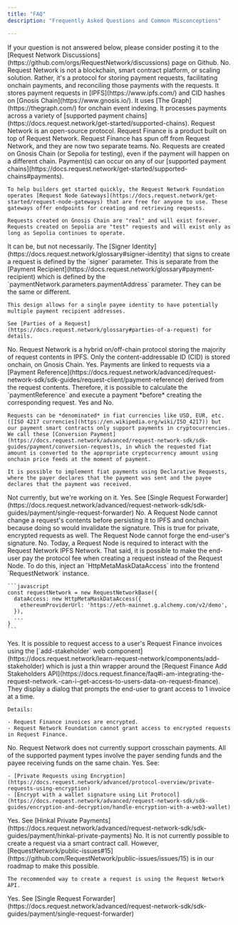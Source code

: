 ```yaml
---
title: "FAQ"
description: "Frequently Asked Questions and Common Misconceptions"

---
```

<Info>
If your question is not answered below, please consider posting it to the [Request Network Discussions](https://github.com/orgs/RequestNetwork/discussions) page on Github.
</Info>

<AccordionGroup>
  <Accordion title="Is Request Network a blockchain, smart contract platform, or L2 scaling solution?">
    No. Request Network is not a blockchain, smart contract platform, or scaling solution. Rather, it's a protocol for storing payment requests, facilitating onchain payments, and reconciling those payments with the requests. It stores payment requests in [IPFS](https://www.ipfs.com/) and CID hashes on [Gnosis Chain](https://www.gnosis.io/). It uses [The Graph](https://thegraph.com/) for onchain event indexing. It processes payments across a variety of [supported payment chains](https://docs.request.network/get-started/supported-chains).
  </Accordion>

  <Accordion title="What is the difference between Request Network and Request Finance?">
    Request Network is an open-source protocol. Request Finance is a product built on top of Request Network. Request Finance has spun off from Request Network, and they are now two separate teams.
  </Accordion>

  <Accordion title="Do I need to create a request on the same chain that I want to receive payment?">
    No. Requests are created on Gnosis Chain (or Sepolia for testing), even if the payment will happen on a different chain. Payment(s) can occur on any of our [supported payment chains](https://docs.request.network/get-started/supported-chains#payments).

    To help builders get started quickly, the Request Network Foundation operates [Request Node Gateways](https://docs.request.network/get-started/request-node-gateways) that are free for anyone to use. These gateways offer endpoints for creating and retrieving requests.

    Requests created on Gnosis Chain are "real" and will exist forever. Requests created on Sepolia are "test" requests and will exist only as long as Sepolia continues to operate.
  </Accordion>

  <Accordion title="Is the address that creates a request the same address that receives the payment?">
    It can be, but not necessarily. The [Signer Identity](https://docs.request.network/glossary#signer-identity) that signs to create a request is defined by the `signer` parameter. This is separate from the [Payment Recipient](https://docs.request.network/glossary#payment-recipient) which is defined by the `paymentNetwork.parameters.paymentAddress` parameter. They can be the same or different.

    This design allows for a single payee identity to have potentially multiple payment recipient addresses.

    See [Parties of a Request](https://docs.request.network/glossary#parties-of-a-request) for details.
  </Accordion>

  <Accordion title="Are requests in Request Network stored fully onchain?">
    No. Request Network is a hybrid on/off-chain protocol storing the majority of request contents in IPFS. Only the content-addressable ID (CID) is stored onchain, on Gnosis Chain.
  </Accordion>

  <Accordion title="Can I make a payment before creating a request?">
    Yes. Payments are linked to requests via a [Payment Reference](https://docs.request.network/advanced/request-network-sdk/sdk-guides/request-client/payment-reference) derived from the request contents. Therefore, it is possible to calculate the `paymentReference` and execute a payment *before* creating the corresponding request.
  </Accordion>

  <Accordion title="Does Request Network support requests for fiat currency?">
    Yes and No.

    Requests can be *denominated* in fiat currencies like USD, EUR, etc. ([ISO 4217 currencies](https://en.wikipedia.org/wiki/ISO_4217)) but our payment smart contracts only support payments in cryptocurrencies. We call these [Conversion Payment](https://docs.request.network/advanced/request-network-sdk/sdk-guides/payment/conversion-request)s, in which the requested fiat amount is converted to the appropriate cryptocurrency amount using onchain price feeds at the moment of payment.

    It is possible to implement fiat payments using Declarative Requests, where the payer declares that the payment was sent and the payee declares that the payment was received.
  </Accordion>

  <Accordion title="Does Request Network support crypto-to-fiat (off-ramp) or fiat-to-crypto (on-ramp) payments?">
    Not currently, but we're working on it.
  </Accordion>

  <Accordion title="Does Request Network support crypto payments from centralized exchanges (CEX) or custodians?">
    Yes. See [Single Request Forwarder](https://docs.request.network/advanced/request-network-sdk/sdk-guides/payment/single-request-forwarder)
  </Accordion>

  <Accordion title="Can a Request Node modify a request's contents before persisting it to IPFS and onchain?">
    No. A Request Node cannot change a request's contents before persisting it to IPFS and onchain because doing so would invalidate the signature. This is true for private, encrypted requests as well. The Request Node cannot forge the end-user's signature.
  </Accordion>

  <Accordion title="Can I create a request via the Request Network SDK without using a Request Node?">
    No. Today, a Request Node is required to interact with the Request Network IPFS Network. That said, it is possible to make the end-user pay the protocol fee when creating a request instead of the Request Node. To do this, inject an `HttpMetaMaskDataAccess` into the frontend `RequestNetwork` instance.

    ```javascript
    const requestNetwork = new RequestNetworkBase({
      dataAccess: new HttpMetaMaskDataAccess({
        ethereumProviderUrl: 'https://eth-mainnet.g.alchemy.com/v2/demo',
      }),
      ...
    }
    ```
  </Accordion>

  <Accordion title="Can I access a user's historical invoices created via Request Finance?">
    Yes. It is possible to request access to a user's Request Finance invoices using the [`add-stakeholder` web component](https://docs.request.network/learn-request-network/components/add-stakeholder) which is just a thin wrapper around the [Request Finance Add Stakeholders API](https://docs.request.finance/faq#i-am-integrating-the-request-network.-can-i-get-access-to-users-data-on-request-finance). They display a dialog that prompts the end-user to grant access to 1 invoice at a time.

    Details:

    - Request Finance invoices are encrypted.
    - Request Network Foundation cannot grant access to encrypted requests in Request Finance.
  </Accordion>

  <Accordion title="Does Request Network support crosschain payments where the payer sends funds on one chain and the payee receives funds on a different chain?">
    No. Request Network does not currently support crosschain payments. All of the supported payment types involve the payer sending funds and the payee receiving funds on the same chain.
  </Accordion>

  <Accordion title="Does Request Network support private requests?">
    Yes. See:

    - [Private Requests using Encryption](https://docs.request.network/advanced/protocol-overview/private-requests-using-encryption)
    - [Encrypt with a wallet signature using Lit Protocol](https://docs.request.network/advanced/request-network-sdk/sdk-guides/encryption-and-decryption/handle-encryption-with-a-web3-wallet)
  </Accordion>

  <Accordion title="Does Request Network support private payments?">
    Yes. See [Hinkal Private Payments](https://docs.request.network/advanced/request-network-sdk/sdk-guides/payment/hinkal-private-payments)
  </Accordion>

  <Accordion title="Can I create a request via a smart contract call?">
    No. It is not currently possible to create a request via a smart contract call. However, [RequestNetwork/public-issues#15](https://github.com/RequestNetwork/public-issues/issues/15) is in our roadmap to make this possible.

    The recommended way to create a request is using the Request Network API.
  </Accordion>

  <Accordion title="Can I use Request Network requests even if I have my own payment infrastructure?">
    Yes. See [Single Request Forwarder](https://docs.request.network/advanced/request-network-sdk/sdk-guides/payment/single-request-forwarder)
  </Accordion>
</AccordionGroup>